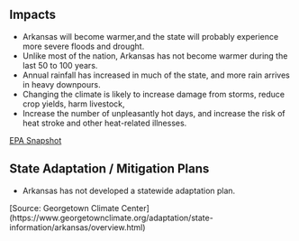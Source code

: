 ## Impacts

- Arkansas will become warmer,and the state will probably experience more severe floods
and drought. 
- Unlike most of the nation, Arkansas has not become warmer during the last 50 to 100 years. 
- Annual rainfall has increased in much of the state, and more rain
arrives in heavy downpours.
- Changing the climate is likely to increase damage from storms, reduce crop yields, harm
livestock, 
- Increase the number of unpleasantly hot days, and increase the risk of heat stroke and other heat-related
illnesses.

[EPA Snapshot](https://19january2017snapshot.epa.gov/sites/production/files/2016-09/documents/climate-change-ks.pdf)

## State Adaptation / Mitigation Plans

- Arkansas has not developed a statewide adaptation plan.

[Source: Georgetown Climate Center] (https://www.georgetownclimate.org/adaptation/state-information/arkansas/overview.html)